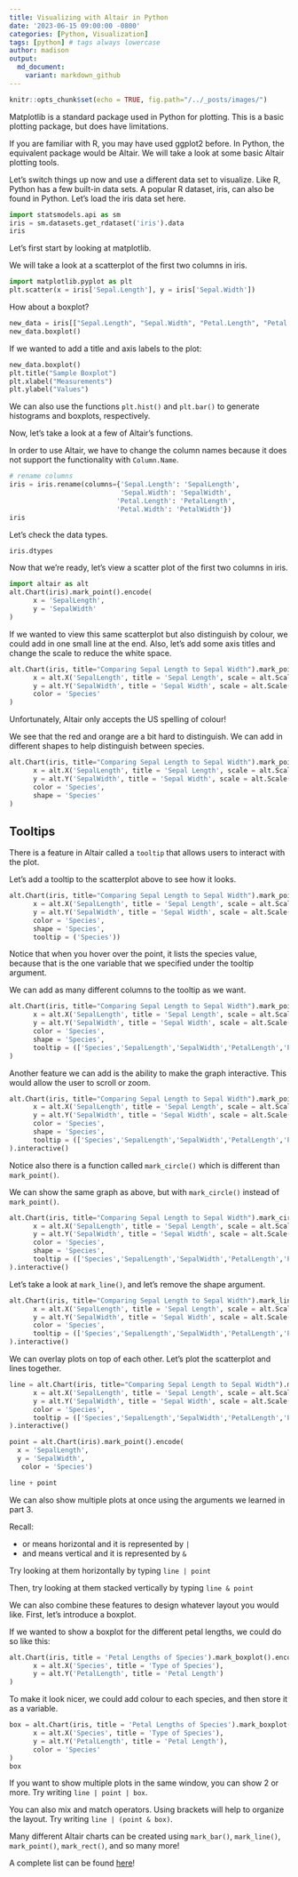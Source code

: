 ```yaml
---
title: Visualizing with Altair in Python
date: '2023-06-15 09:00:00 -0800'
categories: [Python, Visualization]
tags: [python] # tags always lowercase
author: madison
output:
  md_document:
    variant: markdown_github
---
```


```r
knitr::opts_chunk$set(echo = TRUE, fig.path="/../_posts/images/")
```

Matplotlib is a standard package used in Python for plotting. This is a basic plotting package, but does have limitations.

If you are familiar with R, you may have used ggplot2 before. In Python, the equivalent package would be Altair. We will take a look at some basic Altair plotting tools.

Let’s switch things up now and use a different data set to visualize. Like R, Python has a few built-in data sets. A popular R dataset, iris, can also be found in Python. Let’s load the iris data set here.

```python
import statsmodels.api as sm
iris = sm.datasets.get_rdataset('iris').data
iris
```

Let’s first start by looking at matplotlib.

We will take a look at a scatterplot of the first two columns in iris.

```python
import matplotlib.pyplot as plt
plt.scatter(x = iris['Sepal.Length'], y = iris['Sepal.Width'])
```

How about a boxplot?

```python
new_data = iris[["Sepal.Length", "Sepal.Width", "Petal.Length", "Petal.Width"]]
new_data.boxplot()
```

If we wanted to add a title and axis labels to the plot:

```python
new_data.boxplot()
plt.title("Sample Boxplot")
plt.xlabel("Measurements")
plt.ylabel("Values")
```

We can also use the functions `plt.hist()` and `plt.bar()` to generate histograms and boxplots, respectively.

Now, let’s take a look at a few of Altair’s functions.

In order to use Altair, we have to change the column names because it does not support the functionality with `Column.Name`.

```python
# rename columns
iris = iris.rename(columns={'Sepal.Length': 'SepalLength', 
                            'Sepal.Width': 'SepalWidth',
                           'Petal.Length': 'PetalLength',
                           'Petal.Width': 'PetalWidth'})
iris
```

Let’s check the data types.

```python
iris.dtypes
```

Now that we’re ready, let’s view a scatter plot of the first two columns in iris.

```python
import altair as alt
alt.Chart(iris).mark_point().encode(
      x = 'SepalLength',
      y = 'SepalWidth'
)
```

If we wanted to view this same scatterplot but also distinguish by colour, we could add in one small line at the end. Also, let’s add some axis titles and change the scale to reduce the white space.

```python
alt.Chart(iris, title="Comparing Sepal Length to Sepal Width").mark_point().encode(
      x = alt.X('SepalLength', title = 'Sepal Length', scale = alt.Scale(domain = (4,9))),
      y = alt.Y('SepalWidth', title = 'Sepal Width', scale = alt.Scale(domain = (1.5,4.5))),
      color = 'Species'
)
```

Unfortunately, Altair only accepts the US spelling of colour!

We see that the red and orange are a bit hard to distinguish. We can add in different shapes to help distinguish between species.

```python
alt.Chart(iris, title="Comparing Sepal Length to Sepal Width").mark_point().encode(
      x = alt.X('SepalLength', title = 'Sepal Length', scale = alt.Scale(domain = (4,9))),
      y = alt.Y('SepalWidth', title = 'Sepal Width', scale = alt.Scale(domain = (1.5,4.5))),
      color = 'Species',
      shape = 'Species'
)
```

## Tooltips

There is a feature in Altair called a `tooltip` that allows users to interact with the plot.

Let’s add a tooltip to the scatterplot above to see how it looks.

```python
alt.Chart(iris, title="Comparing Sepal Length to Sepal Width").mark_point().encode(
      x = alt.X('SepalLength', title = 'Sepal Length', scale = alt.Scale(domain = (4,9))),
      y = alt.Y('SepalWidth', title = 'Sepal Width', scale = alt.Scale(domain = (1.5,4.5))),
      color = 'Species',
      shape = 'Species',
      tooltip = ('Species'))
```

Notice that when you hover over the point, it lists the species value, because that is the one variable that we specified under the tooltip argument.

We can add as many different columns to the tooltip as we want.

```python
alt.Chart(iris, title="Comparing Sepal Length to Sepal Width").mark_point().encode(
      x = alt.X('SepalLength', title = 'Sepal Length', scale = alt.Scale(domain = (4,9))),
      y = alt.Y('SepalWidth', title = 'Sepal Width', scale = alt.Scale(domain = (1.5,4.5))),
      color = 'Species',
      shape = 'Species',
      tooltip = (['Species','SepalLength','SepalWidth','PetalLength','PetalWidth'])
)
```

Another feature we can add is the ability to make the graph interactive. This would allow the user to scroll or zoom.

```python
alt.Chart(iris, title="Comparing Sepal Length to Sepal Width").mark_point().encode(
      x = alt.X('SepalLength', title = 'Sepal Length', scale = alt.Scale(domain = (4,9))),
      y = alt.Y('SepalWidth', title = 'Sepal Width', scale = alt.Scale(domain = (1.5,4.5))),
      color = 'Species',
      shape = 'Species',
      tooltip = (['Species','SepalLength','SepalWidth','PetalLength','PetalWidth'])
).interactive()
```


Notice also there is a function called `mark_circle()` which is different than `mark_point()`.

We can show the same graph as above, but with `mark_circle()` instead of `mark_point()`.

```python
alt.Chart(iris, title="Comparing Sepal Length to Sepal Width").mark_circle().encode(
      x = alt.X('SepalLength', title = 'Sepal Length', scale = alt.Scale(domain = (4,9))),
      y = alt.Y('SepalWidth', title = 'Sepal Width', scale = alt.Scale(domain = (1.5,4.5))),
      color = 'Species',
      shape = 'Species',
      tooltip = (['Species','SepalLength','SepalWidth','PetalLength','PetalWidth'])
).interactive()
```

Let’s take a look at `mark_line()`, and let’s remove the shape argument.

```python
alt.Chart(iris, title="Comparing Sepal Length to Sepal Width").mark_line().encode(
      x = alt.X('SepalLength', title = 'Sepal Length', scale = alt.Scale(domain = (4,9))),
      y = alt.Y('SepalWidth', title = 'Sepal Width', scale = alt.Scale(domain = (1.5,4.5))),
      color = 'Species',
      tooltip = (['Species','SepalLength','SepalWidth','PetalLength','PetalWidth'])
).interactive()
```

We can overlay plots on top of each other. Let’s plot the scatterplot and lines together.

```python
line = alt.Chart(iris, title="Comparing Sepal Length to Sepal Width").mark_line().encode(
      x = alt.X('SepalLength', title = 'Sepal Length', scale = alt.Scale(domain = (4,9))),
      y = alt.Y('SepalWidth', title = 'Sepal Width', scale = alt.Scale(domain = (1.5,4.5))),
      color = 'Species',
      tooltip = (['Species','SepalLength','SepalWidth','PetalLength','PetalWidth'])
).interactive()

point = alt.Chart(iris).mark_point().encode(
  x = 'SepalLength',
  y = 'SepalWidth',
   color = 'Species')

line + point
```

We can also show multiple plots at once using the arguments we learned in part 3.

Recall:

- or means horizontal and it is represented by `|`
- and means vertical and it is represented by `&`

Try looking at them horizontally by typing `line | point`

Then, try looking at them stacked vertically by typing `line & point`

We can also combine these features to design whatever layout you would like. First, let’s introduce a boxplot.

If we wanted to show a boxplot for the different petal lengths, we could do so like this:

```python
alt.Chart(iris, title = 'Petal Lengths of Species').mark_boxplot().encode(
      x = alt.X('Species', title = 'Type of Species'),
      y = alt.Y('PetalLength', title = 'Petal Length')
)
```

To make it look nicer, we could add colour to each species, and then store it as a variable.

```python
box = alt.Chart(iris, title = 'Petal Lengths of Species').mark_boxplot().encode(
      x = alt.X('Species', title = 'Type of Species'),
      y = alt.Y('PetalLength', title = 'Petal Length'),
      color = 'Species'
)
box
```

If you want to show multiple plots in the same window, you can show 2 or more. Try writing `line | point | box`.

You can also mix and match operators. Using brackets will help to organize the layout. Try writing `line | (point & box)`.

Many different Altair charts can be created using `mark_bar()`, `mark_line()`, `mark_point()`, `mark_rect()`, and so many more!

A complete list can be found [here](https://altair-viz.github.io/gallery/index.html)!



